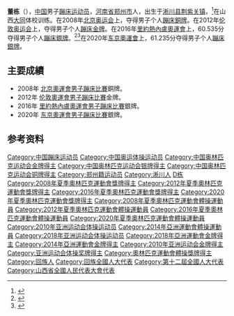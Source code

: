 {{Infobox gymnast
| name            = 董栋
| image           = China trampoline.jpg
| image_size      = 
| caption         = 董栋（中间）在2008年北京奥运会上
| full_name       = 
| altname         = 
| nickname        = 
| country         = {{CHN}}
| formercountry   = 
| birth_date      = {{birth date and age|1989|04|13}}
| birth_place     = [[河南省|河南省]][[郑州市|郑州市]]
| hometown        = 
| residence       = 
| death_date      = 
| death_place     = 
| height          = 167cm
| discipline      = TRA
| level           = 
| natlteam        = 
| club            = 
| gym             = 
| collegeteam     = 
| headcoach       = Cai Guang Liang
| assistcoach     = Wang Ying
| formercoach     = 
| choreographer   = 
| music           = 
| eponymousskills = 
| retired         = 
| show-medals     = yes 
| medaltemplates  = 
{{MedalSport|男子[[蹦床|蹦床]]}}
{{MedalCountry|{{CHN}}}}
{{MedalCompetition|[[奧林匹克運動會|奧林匹克運動會]] [[File:Olympic_rings.svg|30px]]}}
{{MedalGold|[[2012年夏季奧林匹克運動會|2012年 伦敦]]|[[2012年夏季奧林匹克運動會體操男子蹦床比賽|蹦床]]}}
{{MedalSilver|[[2016年夏季奧林匹克運動會|2016年 里约热内卢]]|[[2016年夏季奧林匹克運動會男子彈翻床比賽|蹦床]]}}
{{MedalSilver|[[2020年夏季奧林匹克運動會|2020年 东京]]|[[2020年夏季奥林匹克运动会体操男子蹦床比赛|蹦床]]}}
{{MedalBronze|[[2008年夏季奧林匹克運動會|2008年 北京]]|[[2008年夏季奧林匹克運動會體操比賽－男子蹦床|蹦床]]}}
}}
'''董栋'''（{{bd|1989年|4月13日|catIdx=Dong Dong}}），[[中华人民共和国|中国]]男子[[蹦床|蹦床]][[运动员|运动员]]，[[河南省|河南省]][[郑州市|郑州市]]人，出生于[[淅川县|淅川县]][[荆紫关镇|荆紫关镇]]，<ref>{{cite web|url=http://www.hnsc.com.cn/news/2008/08/22/318251.html|title=淅川籍选手董栋获得男子蹦床铜牌|publisher=人民网|date=2008年8月22日|language=zh-hans}}{{Dead link|date=2019年11月 |bot=InternetArchiveBot |fix-attempted=yes }}</ref>在山西[[大同|大同]]体校训练。在2008年[[2008年夏季奥林匹克运动会|北京奥运会]]上，夺得男子个人[[蹦床|蹦床]][[銅牌|銅牌]]。在2012年[[2012年夏季奥林匹克运动会|伦敦奥运会]]上，夺得男子个人[[蹦床|蹦床]][[金牌|金牌]]。在2016年[[2016年夏季奥林匹克运动会|里約熱內盧奧運會]]上，60.535分夺得男子个人[[蹦床|蹦床]][[銀牌|銀牌]]。<ref >{{cite web |url=http://www.bj.xinhuanet.com/bjyw/2016-08/14/c_1119387373.htm |language= |title=董栋、高磊分获二、三 中国蹦床里约无金 |publisher=新华社 |date=2016-08-14 |accessdate= |archive-url=https://web.archive.org/web/20160815160733/http://www.bj.xinhuanet.com/bjyw/2016-08/14/c_1119387373.htm |archive-date=2016-08-15 |dead-url=yes }}</ref><ref >{{cite web |url=http://news.china.com/focus/2016aoyun/11180294/20160814/23286014.html |language= |title=董栋：对手非常优秀 虽未能卫冕却输得心服口服 |publisher=中国新闻网 |date=2016-08-14 |accessdate= |archive-date=2020-08-13 |archive-url=https://web.archive.org/web/20200813083713/https://news.china.com/focus/2016aoyun/11180294/20160814/23286014.html |dead-url=no }}</ref>在2020年[[2020年夏季奥林匹克运动会|东京奧運會]]上，61.235分夺得男子个人[[蹦床|蹦床]][[銀牌|銀牌]]。

==主要成績==
*2008年 [[2008年夏季奧林匹克運動會體操比賽－男子蹦床|北京奧運會男子蹦床比賽]]銅牌。
*2012年 [[2012年夏季奧林匹克運動會體操男子蹦床比賽|伦敦奧運會男子蹦床比賽]]金牌。
*2016年 [[2016年夏季奧林匹克運動會男子彈翻床比賽|里約熱內盧奧運會男子蹦床比賽]]銀牌。
*2020年 [[2020年夏季奥林匹克运动会体操男子蹦床比赛|东京奧運會男子蹦床比賽]]銀牌。

==参考资料==
{{reflist}}
{{Footer Olympic Champions - Trampoline - Men}}
{{DEFAULTSORT:Dong董栋}}
[[Category:中国蹦床运动员|Category:中国蹦床运动员]]
[[Category:中国奥运体操运动员|Category:中国奥运体操运动员]]
[[Category:中国奥林匹克运动会金牌得主|Category:中国奥林匹克运动会金牌得主]]
[[Category:中国奥林匹克运动会银牌得主|Category:中国奥林匹克运动会银牌得主]]
[[Category:中国奥林匹克运动会铜牌得主|Category:中国奥林匹克运动会铜牌得主]]
[[Category:郑州籍运动员|Category:郑州籍运动员]]
[[Category:淅川人|Category:淅川人]]
[[Category:董姓|D栋]]
[[Category:2008年夏季奧林匹克運動會獎牌得主|Category:2008年夏季奧林匹克運動會獎牌得主]]
[[Category:2012年夏季奧林匹克運動會獎牌得主|Category:2012年夏季奧林匹克運動會獎牌得主]]
[[Category:2016年夏季奧林匹克運動會獎牌得主|Category:2016年夏季奧林匹克運動會獎牌得主]]
[[Category:2020年夏季奧林匹克運動會獎牌得主|Category:2020年夏季奧林匹克運動會獎牌得主]]
[[Category:2008年夏季奧林匹克運動會體操運動員|Category:2008年夏季奧林匹克運動會體操運動員]]
[[Category:2012年夏季奧林匹克運動會體操運動員|Category:2012年夏季奧林匹克運動會體操運動員]]
[[Category:2016年夏季奧林匹克運動會體操運動員|Category:2016年夏季奧林匹克運動會體操運動員]]
[[Category:2020年夏季奧林匹克運動會體操運動員|Category:2020年夏季奧林匹克運動會體操運動員]]
[[Category:2010年亚洲运动会体操运动员|Category:2010年亚洲运动会体操运动员]]
[[Category:2014年亞洲運動會體操運動員|Category:2014年亞洲運動會體操運動員]]
[[Category:2018年亚洲运动会体操运动员|Category:2018年亚洲运动会体操运动员]]
[[Category:2018年亞洲運動會金牌得主|Category:2018年亞洲運動會金牌得主]]
[[Category:2014年亞洲運動會金牌得主|Category:2014年亞洲運動會金牌得主]]
[[Category:2010年亚洲运动会金牌得主|Category:2010年亚洲运动会金牌得主]]
[[Category:亚洲运动会体操奖牌得主|Category:亚洲运动会体操奖牌得主]]
[[Category:奧林匹克運動會體操獎牌得主|Category:奧林匹克運動會體操獎牌得主]]
[[Category:回族人|Category:回族人]]
[[Category:回族全國人大代表|Category:回族全國人大代表]]
[[Category:第十二屆全國人大代表|Category:第十二屆全國人大代表]]
[[Category:山西省全國人民代表大會代表|Category:山西省全國人民代表大會代表]]